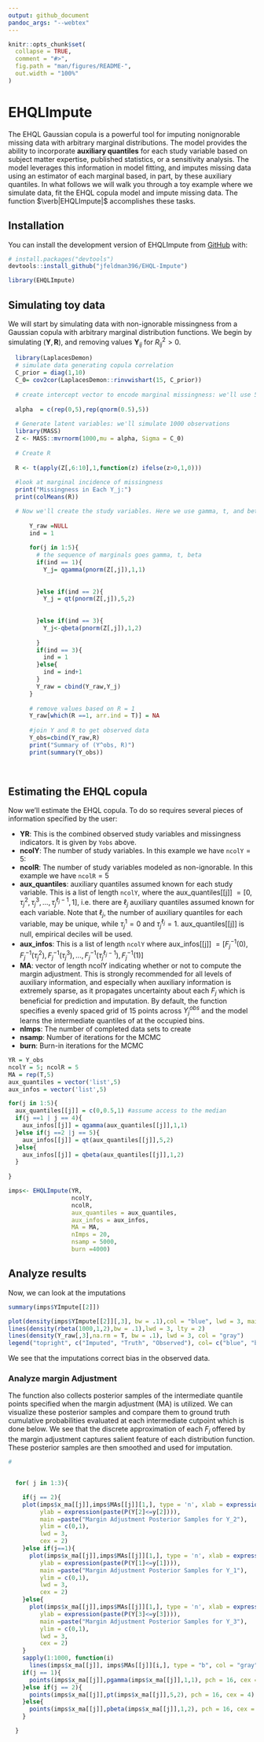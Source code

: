 ```yaml
---
output: github_document
pandoc_args: "--webtex"
---
```


<!-- README.md is generated from README.Rmd. Please edit that file -->

```r
knitr::opts_chunk$set(
  collapse = TRUE,
  comment = "#>",
  fig.path = "man/figures/README-",
  out.width = "100%"
)
```

# EHQLImpute

<!-- badges: start -->
<!-- badges: end -->

The EHQL Gaussian copula is a powerful tool for imputing nonignorable missing data with arbitrary marginal distributions. The model provides the ability to incorporate **auxiliary quantiles** for each study variable based on subject matter expertise, published statistics, or a sensitivity analysis. The model leverages this information in model fitting, and imputes missing data using an estimator of each marginal based, in part, by these auxiliary quantiles. In what follows we will walk you through a toy example where we simulate data, fit the EHQL copula model and impute missing data. The function $\verb|EHQLImpute|$  accomplishes these tasks.

## Installation

You can install the development version of EHQLImpute from [GitHub](https://github.com/) with:

``` r
# install.packages("devtools")
devtools::install_github("jfeldman396/EHQL-Impute")
```



```r
library(EHQLImpute)

```


## Simulating toy data

We will start by simulating data with non-ignorable missingness from a Gaussian copula with arbitrary marginal distribution functions. We begin by simulating $(\boldsymbol Y,\boldsymbol R)$, and removing values  $\boldsymbol Y_{ij}$ for $R^{2}_{ij}>0$.



```r
  library(LaplacesDemon)
  # simulate data generating copula correlation
  C_prior = diag(1,10)
  C_0= cov2cor(LaplacesDemon::rinvwishart(15, C_prior))
  
  # create intercept vector to encode marginal missingness: we'll use 50\% marginal missingness in this example. Recall that \alpha will be 0 for indices corresponding to Y. We'll have non-ignorable missingness for each study variable (p = 5)
  
  alpha  = c(rep(0,5),rep(qnorm(0.5),5))
  
  # Generate latent variables: we'll simulate 1000 observations
  library(MASS)
  Z <- MASS::mvrnorm(1000,mu = alpha, Sigma = C_0)
  
  # Create R
  
  R <- t(apply(Z[,6:10],1,function(z) ifelse(z>0,1,0)))
  
  #look at marginal incidence of missingness
  print("Missingness in Each Y_j:")
  print(colMeans(R))

  # Now we'll create the study variables. Here we use gamma, t, and beta marginals 
  
      Y_raw =NULL
      ind = 1
      
      for(j in 1:5){
        # the sequence of marginals goes gamma, t, beta
        if(ind == 1){
          Y_j= qgamma(pnorm(Z[,j]),1,1)
        
          
        }else if(ind == 2){
          Y_j = qt(pnorm(Z[,j]),5,2)
       
          
        }else if(ind == 3){
          Y_j<-qbeta(pnorm(Z[,j]),1,2)
        
        }
        if(ind == 3){
          ind = 1
        }else{
          ind = ind+1
        }
        Y_raw = cbind(Y_raw,Y_j)
      }
      
      # remove values based on R = 1
      Y_raw[which(R ==1, arr.ind = T)] = NA
      
      #join Y and R to get observed data
      Y_obs=cbind(Y_raw,R)
      print("Summary of (Y^obs, R)")
      print(summary(Y_obs))
  
  
```
## Estimating the EHQL copula

Now we'll estimate the EHQL copula. To do so requires several pieces of information specified by the user:

* **YR**: This is the combined observed study variables and missingness indicators. It is given by $\texttt{Yobs}$ above.
* **ncolY**: The number of study variables. In this example we have $\texttt{ncolY} = 5$:
* **ncolR**: The number of study variables modeled as non-ignorable.  In this example we have $\texttt{ncolR} = 5$
* **aux\_quantiles**: auxiliary quantiles assumed known for each study variable. This is a list of length $\texttt{ncolY}$, where the aux\_quantiles[[j]] $=[0,\tau_{j}^{2},\tau_{j}^{3},...,\tau_{j}^{\ell_{j} -1},1]$, i.e. there are $\ell_{j}$ auxiliary quantiles assumed known for each variable. Note that $\ell_{j}$, the number of auxiliary quantiles for each variable, may be unique, while $\tau_{j}^{1} = 0$ and $\tau_{j}^{\ell_{j}}= 1$. aux\_quantiles[[j]] is null, empirical deciles will be used.
* **aux\_infos**: This is a list of length $\texttt{ncolY}$ where aux\_infos[[j]] $=  [F_{j}^{-1}(0),F_{j}^{-1}(\tau_{j}^{2}),F_{j}^{-1}(\tau_{j}^{3}),..., F_{j}^{-1}(\tau_{j}^{\ell_j -1}),F_{j}^{-1}(1)]$
* **MA**: vector of length ncolY indicating whether or not to compute the margin adjustment. This is strongly recommended for all levels of auxiliary information, and especially when auxiliary information is extremely sparse, as it propagates uncertainty about each $F_{j}$ which is beneficial for prediction and imputation. By default, the function specifies a evenly spaced grid of 15 points across $Y_{j}^{obs}$ and the model learns the intermediate quantiles of at the occupied bins.
* **nImps**: The number of completed data sets to create
* **nsamp**: Number of iterations for the MCMC
* **burn**: Burn-in iterations for the MCMC


```r
YR = Y_obs
ncolY = 5; ncolR = 5
MA = rep(T,5)
aux_quantiles = vector('list',5)
aux_infos = vector('list',5)

for(j in 1:5){
  aux_quantiles[[j]] = c(0,0.5,1) #assume access to the median
  if(j ==1 | j == 4){
    aux_infos[[j]] = qgamma(aux_quantiles[[j]],1,1)
  }else if(j ==2 |j == 5){
    aux_infos[[j]] = qt(aux_quantiles[[j]],5,2)
  }else{
    aux_infos[[j]] = qbeta(aux_quantiles[[j]],1,2)
  }
  
}

imps<- EHQLImpute(YR,
                  ncolY,
                  ncolR,
                  aux_quantiles = aux_quantiles,
                  aux_infos = aux_infos,
                  MA = MA,
                  nImps = 20,
                  nsamp = 5000,
                  burn =4000)

```

## Analyze results
Now, we can look at the imputations

```r
summary(imps$YImpute[[2]])

plot(density(imps$YImpute[[2]][,3], bw = .1),col = "blue", lwd = 3, main = "Imputed vs. Truth vs. Observed")
lines(density(rbeta(1000,1,2),bw = .1),lwd = 3, lty = 2)
lines(density(Y_raw[,3],na.rm = T, bw = .1), lwd = 3, col = "gray")
legend("topright", c("Imputed", "Truth", "Observed"), col= c("blue", "black", "gray"), lwd = 3)
```

We see that the imputations correct bias in the observed data.


### Analyze margin Adjustment

The function also collects posterior samples of the intermediate quantile points specified when the margin adjustment (MA) is utilized. We can visualize these posterior samples and compare them to ground truth cumulative probabilities evaluated at each intermediate cutpoint which is done below. We see that the discrete approximation of each $F_{j}$ offered by the margin adjustment captures salient feature of each distribution function. These posterior samples are then smoothed and used for imputation.


```r
# 


  for( j in 1:3){

    if(j == 2){
    plot(imps$x_ma[[j]],imps$MAs[[j]][1,], type = 'n', xlab = expression(Y[2]),
         ylab = expression(paste(P(Y[2]<=y[2]))),
         main =paste("Margin Adjustment Posterior Samples for Y_2"),
         ylim = c(0,1),
         lwd = 3, 
         cex = 2)
    }else if(j==1){
      plot(imps$x_ma[[j]],imps$MAs[[j]][1,], type = 'n', xlab = expression(Y[2]),
         ylab = expression(paste(P(Y[1]<=y[1]))),
         main =paste("Margin Adjustment Posterior Samples for Y_1"),
         ylim = c(0,1),
         lwd = 3, 
         cex = 2)
    }else{
      plot(imps$x_ma[[j]],imps$MAs[[j]][1,], type = 'n', xlab = expression(Y[2]),
         ylab = expression(paste(P(Y[3]<=y[3]))),
         main =paste("Margin Adjustment Posterior Samples for Y_3"),
         ylim = c(0,1),
         lwd = 3, 
         cex = 2)
    }
    sapply(1:1000, function(i)
      lines(imps$x_ma[[j]], imps$MAs[[j]][i,], type = "b", col = "gray", lwd = 2))
    if(j == 1){
      points(imps$x_ma[[j]],pgamma(imps$x_ma[[j]],1,1), pch = 16, cex =4)
    }else if(j == 2){
      points(imps$x_ma[[j]],pt(imps$x_ma[[j]],5,2), pch = 16, cex = 4)
    }else{
      points(imps$x_ma[[j]],pbeta(imps$x_ma[[j]],1,2), pch = 16, cex = 3)
    }

  }



```

